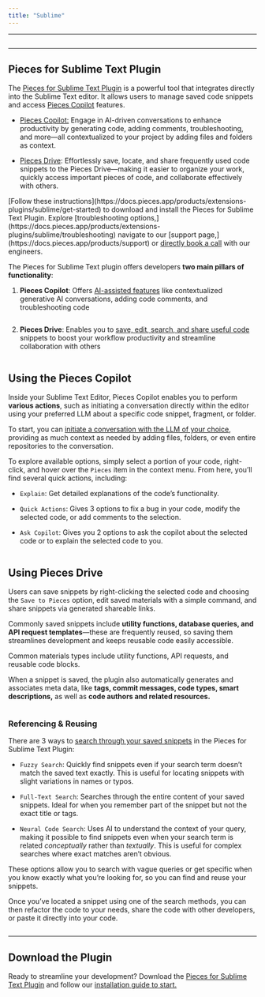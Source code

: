 ```yaml
---
title: "Sublime"
---
```


***

<Image src="https://cdn.hashnode.com/res/hashnode/image/upload/v1732292374232/664cf675-ce10-4145-a5f7-e3ddf3996008.png" alt="" align="center" fullwidth="true" />

***

## Pieces for Sublime Text Plugin

The <a target="_blank" href="https://packagecontrol.io/packages/Pieces">Pieces for Sublime Text Plugin</a> is a powerful tool that integrates directly into the Sublime Text editor. It allows users to manage saved code snippets and access [Pieces Copilot](https://docs.pieces.app/products/extensions-plugins/sublime/copilot) features.

* [Pieces Copilot:](https://docs.pieces.app/products/extensions-plugins/sublime/copilot) Engage in AI-driven conversations to enhance productivity by generating code, adding comments, troubleshooting, and more—all contextualized to your project by adding files and folders as context.

* [Pieces Drive](https://docs.pieces.app/products/extensions-plugins/sublime/drive): Effortlessly save, locate, and share frequently used code snippets to the Pieces Drive—making it easier to organize your work, quickly access important pieces of code, and collaborate effectively with others.

<CardGroup cols={2}>
  <Card title="Getting Started" image="https://cdn.hashnode.com/res/hashnode/image/upload/v1743515885562/36f40b96-ec11-4a3b-8542-4ce11bc6ff4a.webp">
    [Follow these instructions](https://docs.pieces.app/products/extensions-plugins/sublime/get-started) to download and install the Pieces for Sublime Text Plugin.
  </Card>

  <Card title="Troubleshooting" image="https://cdn.hashnode.com/res/hashnode/image/upload/v1743515892062/d99ff323-61f6-40b8-b761-08accc1484f2.webp">
    Explore [troubleshooting options,](https://docs.pieces.app/products/extensions-plugins/sublime/troubleshooting) navigate to our [support page,](https://docs.pieces.app/products/support) or <a target="_blank" href="https://calendar.google.com/calendar/u/0/appointments/schedules/AcZssZ22WJ2Htd2wRMJhueCNYc0xbFBFCAN-khijcuoXACd_Uux3wIhgZeGkzDRcqD3teamAI-CwCHpr">directly book a call</a> with our engineers.
  </Card>
</CardGroup>

The Pieces for Sublime Text plugin offers developers **two main pillars of functionality**:

1. **Pieces Copilot**: Offers [AI-assisted features](https://docs.pieces.app/products/extensions-plugins/sublime/copilot) like contextualized generative AI conversations, adding code comments, and troubleshooting code

<Image src="https://storage.googleapis.com/hashnode_product_documentation_assets/sublime_text_plugin_assets/sublime_text/about_current_selection.png" alt="" align="center" fullwidth="true" />

2. **Pieces Drive**: Enables you to [save, edit, search, and share useful code](https://docs.pieces.app/products/extensions-plugins/sublime/drive) snippets to boost your workflow productivity and streamline collaboration with others

<Image src="https://storage.googleapis.com/hashnode_product_documentation_assets/sublime_text_plugin_assets/sublime_text/save_to_pieces.png" alt="" align="center" fullwidth="true" />

## Using the Pieces Copilot

Inside your Sublime Text Editor, Pieces Copilot enables you to perform **various actions**, such as initiating a conversation directly within the editor using your preferred LLM about a specific code snippet, fragment, or folder.

To start, you can [initiate a conversation with the LLM of your choice](https://docs.pieces.app/products/extensions-plugins/sublime/copilot/chat), providing as much context as needed by adding files, folders, or even entire repositories to the conversation.

To explore available options, simply select a portion of your code, right-click, and hover over the `Pieces` item in the context menu. From here, you’ll find several quick actions, including:

* `Explain`: Get detailed explanations of the code’s functionality.

* `Quick Actions`: Gives 3 options to fix a bug in your code, modify the selected code, or add comments to the selection.

- `Ask Copilot`: Gives you 2 options to ask the copilot about the selected code or to explain the selected code to you.

<Image src="https://storage.googleapis.com/hashnode_product_documentation_assets/sublime_text_plugin_assets/sublime_text/chatting_with_selection.gif" alt="" align="center" fullwidth="true" />

## Using Pieces Drive

Users can save snippets by right-clicking the selected code and choosing the `Save to Pieces` option, edit saved materials with a simple command, and share snippets via generated shareable links.

Commonly saved snippets include **utility functions, database queries, and API request templates**—these are frequently reused, so saving them streamlines development and keeps reusable code easily accessible.

Common materials types include utility functions, API requests, and reusable code blocks.

When a snippet is saved, the plugin also automatically generates and associates meta data, like **tags, commit messages, code types, smart descriptions,** as well as **code authors and related resources.**

<Image src="https://cdn.hashnode.com/res/hashnode/image/upload/v1733962137844/78f6c994-d7c7-4a50-b63d-88c83e7c8a2a.png" alt="" align="center" fullwidth="true" />

### Referencing & Reusing

There are 3 ways to [search through your saved snippets](https://docs.pieces.app/products/extensions-plugins/sublime/drive/search-reuse) in the Pieces for Sublime Text Plugin:

* `Fuzzy Search`: Quickly find snippets even if your search term doesn’t match the saved text exactly. This is useful for locating snippets with slight variations in names or typos.

* `Full-Text Search`: Searches through the entire content of your saved snippets. Ideal for when you remember part of the snippet but not the exact title or tags.

* `Neural Code Search`: Uses AI to understand the context of your query, making it possible to find snippets even when your search term is related *conceptually* rather than *textually*. This is useful for complex searches where exact matches aren’t obvious.

These options allow you to search with vague queries or get specific when you know exactly what you’re looking for, so you can find and reuse your snippets.

Once you’ve located a snippet using one of the search methods, you can then refactor the code to your needs, share the code with other developers, or paste it directly into your code.

<Image src="https://cdn.hashnode.com/res/hashnode/image/upload/v1733962194701/f9aff393-efd8-43be-addf-b3ac37c118c8.png" alt="" align="center" fullwidth="true" />

***

## Download the Plugin

Ready to streamline your development? Download the <a target="_blank" href="https://packagecontrol.io/packages/Pieces">Pieces for Sublime Text Plugin</a> and follow our [installation guide to start.](https://docs.pieces.app/products/extensions-plugins/sublime/get-started)
